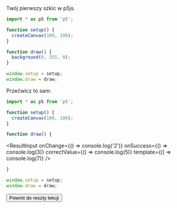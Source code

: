 
<Box mt={5} mb={5}>
  Twój pierwszy szkic w p5js.
</Box>

```js
import * as p5 from 'p5';

function setup() {
  createCanvas(100, 100);
}

function draw() {
  background(0, 255, 0);
}

window.setup = setup;
window.draw = draw;
```

<SandpackWrapper>
  <SandpackProvider
    customSetup={{
      entry: '/index.js',
      dependencies: { p5: 'latest' },
      files: {
        '/index.js': {
          code: renderTemplate(),
          active: true,
        },
      },
    }}
  >
    <SandpackPreview />
  </SandpackProvider>
</SandpackWrapper>

<Box mt={20} mb={5}>
  Przećwicz to sam:
</Box>

```js
import * as p5 from 'p5';

function setup() {
  createCanvas(100, 100);
}

function draw() {
```

<ResultInput
  onChange={() => console.log('2')}
  onSuccess={() => console.log(3)}
  correctValue={() => console.log(5)}
  template={() => console.log(7)}
/>

```js
}

window.setup = setup;
window.draw = draw;
```

<SandpackWrapper>
  <SandpackProvider
    customSetup={{
      entry: '/index.js',
      dependencies: { p5: 'latest' },
      files: {
        '/index.js': {
          code: renderTemplate2('background(100,100,100);'),
          active: true,
        },
      },
    }}
  >
    <SandpackPreview />
  </SandpackProvider>
</SandpackWrapper>

<Button mt={10} mb={10}>
  Powrót do reszty lekcji
</Button>
